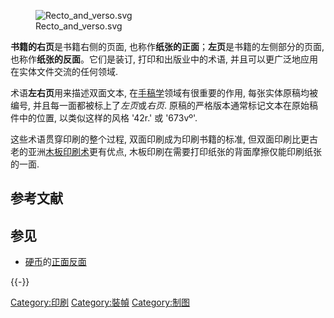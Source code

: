 [[File:Recto_and_verso.svg|thumb]]

'''书籍的右页'''是书籍右侧的页面, 也称作'''纸张的正面'''；'''左页'''是书籍的左侧部分的页面, 也称作'''纸张的反面'''。它们是装订, 打印和出版业中的术语, 并且可以更广泛地应用在实体文件交流的任何领域.

术语'''左右页'''用来描述双面文本, 在[[手稿学|手稿学]]领域有很重要的作用, 每张实体原稿均被编号, 并且每一面都被标上了''左页''或''右页''. 原稿的严格版本通常标记文本在原始稿件中的位置, 以类似这样的风格 '42r.' 或 '673vº'.

这些术语贯穿印刷的整个过程, 双面印刷成为印刷书籍的标准, 但双面印刷比更古老的亚洲[[木板印刷|木板印刷术]]更有优点, 木板印刷在需要打印纸张的背面摩擦仅能印刷纸张的一面.

== 参考文献==
{{Reflist|1}}

== 参见 ==
* [[硬币|硬币]]的[[正面反面|正面反面]]

{{-}}
{{Typography terms}}

[[Category:印刷|Category:印刷]]
[[Category:裝幀|Category:裝幀]]
[[Category:制图|Category:制图]]

{{typ-stub}}
